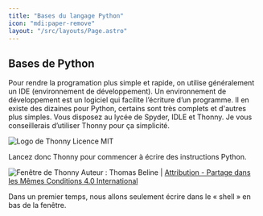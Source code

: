 ```yaml
---
title: "Bases du langage Python"
icon: "mdi:paper-remove"
layout: "/src/layouts/Page.astro"
---
```


## Bases de Python

Pour rendre la programation plus simple et rapide, on utilise généralement un
IDE (environnement de développement). Un environnement de développement est un
logiciel qui facilite l’écriture d’un programme. Il en existe des dizaines
pour Python, certains sont très complets et d'autres plus simples. Vous
disposez au lycée de Spyder, IDLE et Thonny. Je vous conseillerais d’utiliser
Thonny pour ça simplicité.

![Logo de Thonny](Thonny.png) Licence MIT

Lancez donc Thonny pour commencer à écrire des instructions Python.

![Fenêtre de Thonny](Thonny2.png) Auteur : Thomas Beline | [Attribution - Partage dans les Mêmes Conditions 4.0 International](https://creativecommons.org/licenses/by-sa/4.0/deed.fr)

Dans un premier temps, nous allons seulement écrire dans le « shell » en bas
de la fenêtre.
